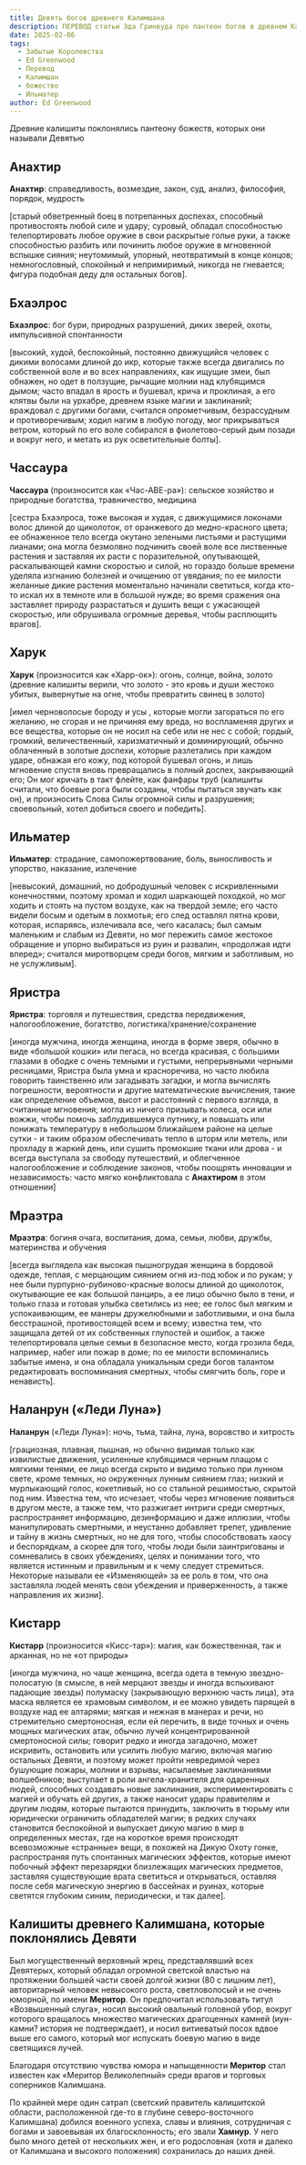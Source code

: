 ```yaml
---
title: Девять богов древнего Калимшана
description: ПЕРЕВОД статьи Эда Гринвуда про пантеон богов в древнем Калимшане
date: 2025-02-06
tags:
  - Забытые Королевства
  - Ed Greenwood
  - Перевод
  - Калимшан
  - божество
  - Ильматер
author: Ed Greenwood
---
```


Древние калишиты поклонялись пантеону божеств, которых они называли Девятью

## Анахтир

**Анахтир**: справедливость, возмездие, закон, суд, анализ, философия, порядок, мудрость

[старый обветренный боец в потрепанных доспехах, способный противостоять любой силе и удару; суровый, обладал способностью телепортировать любое оружие в свои раскрытые голые руки, а также способностью разбить или починить любое оружие в мгновенной вспышке сияния; неутомимый, упорный, неотвратимый в конце концов; немногословный, спокойный и непримиримый, никогда не гневается; фигура подобная деду для остальных богов].

## Бхаэлрос

**Бхаэлрос**: бог бури, природных разрушений, диких зверей, охоты, импульсивной спонтанности

[высокий, худой, беспокойный, постоянно движущийся человек с дикими волосами длиной до икр, которые также всегда двигались по собственной воле и во всех направлениях, как ищущие змеи, был обнажен, но одет в ползущие, рычащие молнии над клубящимся дымом; часто впадал в ярость и бушевал, крича и проклиная, а его клятвы были на урхабре, древнем языке магии и заклинаний; враждовал с другими богами, считался опрометчивым, безрассудным и противоречивым; ходил нагим в любую погоду, мог прикрываться ветром, который по его воле собирался в фиолетово-серый дым позади и вокруг него, и метать из рук осветительные болты].

## Чассаура

**Чассаура** (произносится как «Час-АВЕ-ра»): сельское хозяйство и природные богатства, травничество, медицина

[сестра Бхаэлроса, тоже высокая и худая, с движущимися локонами волос длиной до щиколоток, от оранжевого до медно-красного цвета; ее обнаженное тело всегда окутано зелеными листьями и растущими лианами; она могла безмолвно  подчинить своей воле все лиственные растения и заставляя их расти с поразительной, опутывающей, раскалывающей камни скоростью и силой, но гораздо больше времени уделяла изгнанию болезней и очищению от увядания; по ее милости желанные дикие растения моментально начинали светиться, когда кто-то искал их в темноте или в большой нужде; во время сражения она заставляет природу разрастаться и душить вещи с ужасающей скоростью, или обрушивала огромные деревья, чтобы расплющить врагов].

## Харук

**Харук** (произносится как «Харр-ок»): огонь, солнце, война, золото (древние калишиты верили, что золото - это кровь и души жестоко убитых, вывернутые на огне, чтобы превратить свинец в золото)

[имел черноволосые бороду и усы , которые могли загораться по его желанию, не сгорая и не причиняя ему вреда, но воспламеняя других и все вещества, которые он не носил на себе или не нес с собой; гордый, громкий, величественный, харизматичный и доминирующий, обычно облаченный в золотые доспехи, которые разлетались при каждом ударе, обнажая его кожу, под которой бушевал огонь, и лишь мгновение спустя вновь превращались в полный доспех, закрывающий его; Он мог кричать в такт флейте, как фанфары труб (калишиты считали, что боевые рога были созданы, чтобы пытаться звучать как он), и произносить Слова Силы огромной силы и разрушения; своевольный, хотел добиться своего и победить].

## Ильматер

**Ильматер**: страдание, самопожертвование, боль, выносливость и упорство, наказание, излечение

[невысокий, домашний, но добродушный человек с искривленными конечностями, поэтому хромал и ходил шаркающей походкой, но мог ходить и стоять на пустом воздухе, как на твердой земле; его часто видели босым и одетым в лохмотья; его след оставлял пятна крови, которая, испаряясь, излечивала все, чего касалась; был самым маленьким и слабым из Девяти, но мог пережить самое жестокое обращение и упорно выбираться из руин и развалин, «продолжая идти вперед»; считался миротворцем среди богов, мягким и заботливым, но не услужливым].

## Яристра

**Яристра**: торговля и путешествия, средства передвижения, налогообложение, богатство, логистика/хранение/сохранение

[иногда мужчина, иногда женщина, иногда в форме зверя, обычно в виде «большой кошки» или пегаса, но всегда красивая, с большими глазами в ободке с очень темными и густыми, непрерывными черными ресницами, Яристра была умна и красноречива, но часто любила говорить таинственно или загадывать загадки, и могла вычислять погрешности, вероятности и другие математические вычисления, такие как определение объемов, высот и расстояний с первого взгляда, в считанные мгновения; могла из ничего призывать колеса, оси или вожжи, чтобы помочь заблудившемуся путнику, и повышать или понижать температуру в небольшом ближайшем районе на целые сутки - и таким образом обеспечивать тепло в шторм или метель, или прохладу в жаркий день, или сушить промокшие ткани или дрова - и всегда выступала за свободу путешествий, и облегченное налогообложение и соблюдение законов, чтобы поощрять инновации и независимость: часто мягко конфликтовала с **Анахтиром** в этом отношении]

## Мраэтра

**Мраэтра**: богиня очага, воспитания, дома, семьи, любви, дружбы, материнства и обучения

[всегда выглядела как высокая пышногрудая женщина в бордовой одежде, теплая, с мерцающим сиянием огня из-под юбок и по рукам; у нее были  пурпурно-рубиново-красные волосы длиной до щиколоток, окутывающие ее как большой панцирь, а ее лицо обычно было в тени, и только глаза и готовая улыбка светились из нее; ее голос был мягким и успокаивающим, ее манеры дружелюбными и заботливыми, и она была бесстрашной, противостоящей всем и всему; известна тем, что защищала детей от их собственных глупостей и ошибок, а также телепортировала целые семьи в безопасное место, когда грозила беда, например, набег или пожар в доме; по ее милости вспоминались забытые имена, и она обладала уникальным среди богов талантом редактировать воспоминания смертных, чтобы смягчить боль, горе и ненависть].

## Наланрун («Леди Луна»)

**Наланрун** («Леди Луна»): ночь, тьма, тайна, луна, воровство и хитрость

[грациозная, плавная, пышная, но обычно видимая только как извилистые движения, усиленные клубящимся черным плащом с мягкими тенями, ее лицо всегда скрыто и видимо только при лунном свете, кроме темных, но окруженных лунным сиянием глаз; низкий и мурлыкающий голос, кокетливый, но со стальной решимостью, скрытой под ним. Известна тем, что исчезает, чтобы через мгновение появиться в другом месте, а также тем, что разжигает интриги среди смертных, распространяет информацию, дезинформацию и даже иллюзии, чтобы манипулировать смертными, и неустанно добавляет трепет, удивление и тайну в жизнь смертных, но не для того, чтобы способствовать хаосу и беспорядкам, а скорее для того, чтобы люди были заинтригованы и сомневались в своих убеждениях, целях и понимании того, что является истинным и правильным и к чему следует стремиться. Некоторые называли ее «Изменяющей» за ее роль в том, что она заставляла людей менять свои убеждения и приверженность, а также направления их жизни].

## Кистарр

**Кистарр** (произносится «Кисс-тар»): магия, как божественная, так и арканная, но не «от природы»

[иногда мужчина, но чаще женщина, всегда одета в темную звездно-полосатую (в смысле, в ней мерцают звезды и иногда вспыхивают падающие звезды) полумаску (закрывающую верхнюю часть лица), эта маска является ее храмовым символом, и ее можно увидеть парящей в воздухе над ее алтарями; мягкая и нежная в манерах и речи, но стремительно смертоносная, если ей перечить, в виде точных и очень мощных магических атак, обычно лучей концентрированной смертоносной силы; говорит редко и иногда загадочно, может искривить, остановить или усилить любую магию, включая магию остальных Девяти, и поэтому может пройти невредимой через бушующие пожары, молнии и взрывы, насылаемые заклинаниями волшебников; выступает в роли ангела-хранителя для одаренных людей, способных создавать новые заклинания, экспериментировать с магией и обучать ей других, а также наносит удары правителям и другим людям, которые пытаются принудить, заключить в тюрьму или юридически ограничить обладателей магии; в редких случаях становится беспокойной и выпускает дикую магию в мир в определенных местах, где на короткое время происходят всевозможные «странные» вещи, в похожей на Дикую Охоту гонке, распространяя путь спонтанных магических эффектов, которые имеют побочный эффект перезарядки близлежащих магических предметов, заставляя существующие врата светиться и открываться, оставляя после себя магическую энергию в бассейнах и руинах, которые светятся глубоким синим, периодически, и так далее].

## Калишиты древнего Калимшана, которые поклонялись Девяти

Был могущественный верховный жрец, представлявший всех Девятерых, который обладал огромной светской властью на протяжении большей части своей долгой жизни (80 с лишним лет), авторитарный человек невысокого роста, светловолосый и не очень юморной, по имени **Меритор**. Он предпочитал использовать титул «Возвышенный слуга», носил высокий овальный головной убор, вокруг которого вращалось множество магических драгоценных камней (иун-камни? история не подтверждает), и носил витиеватый посох вдвое выше его самого, который мог испускать боевую магию в виде светящихся лучей.

Благодаря отсутствию чувства юмора и напыщенности **Меритор** стал известен как «Меритор Великолепный» среди врагов и торговых соперников Калимшана.

По крайней мере один сатрап (светский правитель калишитской области, расположенной где-то в глубине северо-восточного Калимшана) добился военного успеха, славы и влияния, сотрудничая с богами и завоевывая их благосклонность; его звали **Хамнур**. У него было много детей от нескольких жен, и его родословная (хотя и далеко от Калимшана и высокого положения) сохранилась до наших дней.





